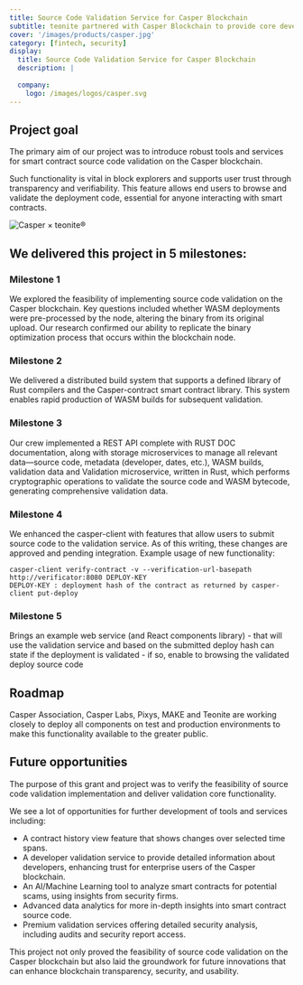 ```yaml
---
title: Source Code Validation Service for Casper Blockchain
subtitle: teonite partnered with Casper Blockchain to provide core development in rust
cover: '/images/products/casper.jpg'
category: [fintech, security]
display:
  title: Source Code Validation Service for Casper Blockchain
  description: |
    
  company:
    logo: /images/logos/casper.svg
---
```


## Project goal
The primary aim of our project was to introduce robust tools and services for smart contract source code validation on the Casper blockchain. 

Such functionality is vital in block explorers and supports user trust through transparency and verifiability. This feature allows end users to browse and validate the deployment code, essential for anyone interacting with smart contracts.

![Casper × teonite®](/images/blog/casper-grant.png)

## We delivered this project in 5 milestones:
### Milestone 1
We explored the feasibility of implementing source code validation on the Casper blockchain. Key questions included whether WASM deployments were pre-processed by the node, altering the binary from its original upload. Our research confirmed our ability to replicate the binary optimization process that occurs within the blockchain node.

### Milestone 2 
We delivered a distributed build system that supports a defined library of Rust compilers and the Casper-contract smart contract library. This system enables rapid production of WASM builds for subsequent validation.

### Milestone 3 
Our crew implemented a REST API complete with RUST DOC documentation, along with storage microservices to manage all relevant data—source code, metadata (developer, dates, etc.), WASM builds, validation data and Validation microservice, written in Rust, which performs cryptographic operations to validate the source code and WASM bytecode, generating comprehensive validation data.

### Milestone 4
We enhanced the casper-client with features that allow users to submit source code to the validation service. As of this writing, these changes are approved and  pending integration.
Example usage of new functionality:

```
casper-client verify-contract -v --verification-url-basepath http://verificator:8080 DEPLOY-KEY
DEPLOY-KEY : deployment hash of the contract as returned by casper-client put-deploy
```

### Milestone 5
Brings an example web service (and React components library) - that will use the validation service and based on the submitted deploy hash can state if the deployment is validated - if so, enable to browsing the validated deploy source code

## Roadmap

Casper Association, Casper Labs, Pixys, MAKE and Teonite are working closely to deploy all components on test and production environments to make this functionality available to the greater public.


## Future opportunities

The purpose of this grant and project was to verify the feasibility of source code validation implementation and deliver validation core functionality.


We see a lot of opportunities for further development of tools and services including:
- A contract history view feature that shows changes over selected time spans.
- A developer validation service to provide detailed information about developers, enhancing trust for enterprise users of the Casper blockchain.
- An AI/Machine Learning tool to analyze smart contracts for potential scams, using insights from security firms.
- Advanced data analytics for more in-depth insights into smart contract source code.
- Premium validation services offering detailed security analysis, including audits and security report access.

This project not only proved the feasibility of source code validation on the Casper blockchain but also laid the groundwork for future innovations that can enhance blockchain transparency, security, and usability.

